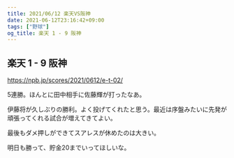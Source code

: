 ```yaml
---
title: 2021/06/12 楽天VS阪神
date: 2021-06-12T23:16:42+09:00
tags: ["野球"]
og_title: 楽天 1 - 9 阪神
---
```


## 楽天 1 - 9 阪神

https://npb.jp/scores/2021/0612/e-t-02/


5連勝。ほんとに田中相手に佐藤輝が打ったなあ。

伊藤将が久しぶりの勝利。よく投げてくれたと思う。最近は序盤みたいに先発が頑張ってくれる試合が増えてきてよい。

最後もダメ押しができてスアレスが休めたのは大きい。

明日も勝って、貯金20までいってほしいな。